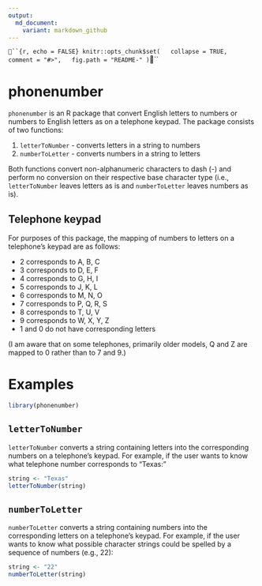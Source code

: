 ```yaml
---
output:
  md_document:
    variant: markdown_github
---
```


<!-- README.md is generated from README.Rmd. Please edit that file -->

```{r, echo = FALSE}
knitr::opts_chunk$set(
  collapse = TRUE,
  comment = "#>",
  fig.path = "README-"
)
```

# phonenumber

`phonenumber` is an R package that convert English letters to numbers or numbers
to English letters as on a telephone keypad. The package consists of two 
functions:

1. `letterToNumber` - converts letters in a string to numbers
2. `numberToLetter` - converts numbers in a string to letters

Both functions convert non-alphanumeric characters to dash (-) and perform no
conversion on their respective base character type (i.e., `letterToNumber` 
leaves letters as is and `numberToLetter` leaves numbers as is).

## Telephone keypad

For purposes of this package, the mapping of numbers to letters on a telephone's
keypad are as follows:

* 2 corresponds to A, B, C
* 3 corresponds to D, E, F
* 4 corresponds to G, H, I
* 5 corresponds to J, K, L
* 6 corresponds to M, N, O
* 7 corresponds to P, Q, R, S
* 8 corresponds to T, U, V
* 9 corresponds to W, X, Y, Z
* 1 and 0 do not have corresponding letters

(I am aware that on some telephones, primarily older models, Q and Z are mapped
to 0 rather than to 7 and 9.)

# Examples

```r
library(phonenumber)
```

## `letterToNumber`

`letterToNumber` converts a string containing letters into the corresponding 
numbers on a telephone's keypad. For example, if the user wants to know what telephone number corresponds to "Texas:"

```r
string <- "Texas"
letterToNumber(string)
```

## `numberToLetter`

`numberToLetter` converts a string containing numbers into the corresponding 
letters on a telephone's keypad. For example, if the user wants to know what 
possible character strings could be spelled by a sequence of numbers (e.g., 22):

```r
string <- "22"
numberToLetter(string)
```
